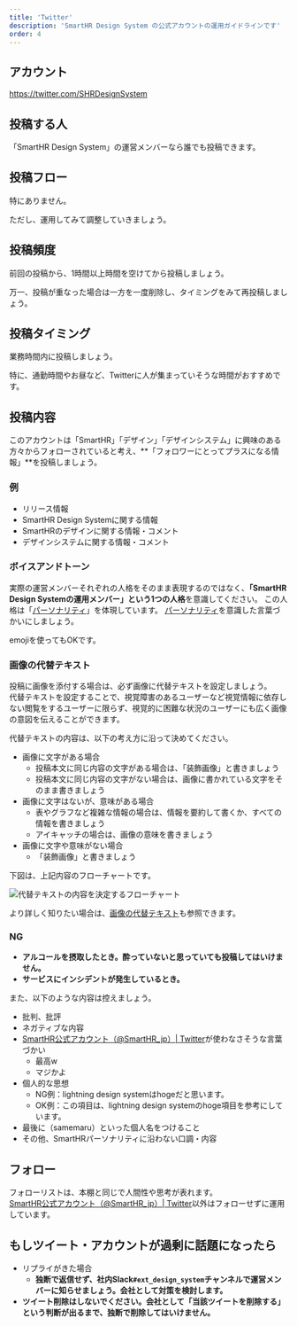 ```yaml
---
title: 'Twitter'
description: 'SmartHR Design System の公式アカウントの運用ガイドラインです'
order: 4
---
```



## アカウント
<a href="https://twitter.com/SHRDesignSystem" target="_blank">https://twitter.com/SHRDesignSystem</a>

## 投稿する人
「SmartHR Design System」の運営メンバーなら誰でも投稿できます。

## 投稿フロー
特にありません。

ただし、運用してみて調整していきましょう。



## 投稿頻度
前回の投稿から、1時間以上時間を空けてから投稿しましょう。

万一、投稿が重なった場合は一方を一度削除し、タイミングをみて再投稿しましょう。


## 投稿タイミング
業務時間内に投稿しましょう。

特に、通勤時間やお昼など、Twitterに人が集まっていそうな時間がおすすめです。

## 投稿内容
このアカウントは「SmartHR」「デザイン」「デザインシステム」に興味のある方々からフォローされていると考え、**「フォロワーにとってプラスになる情報」**を投稿しましょう。

### 例
- リリース情報
- SmartHR Design Systemに関する情報
- SmartHRのデザインに関する情報・コメント
- デザインシステムに関する情報・コメント


### ボイスアンドトーン

実際の運営メンバーそれぞれの人格をそのまま表現するのではなく、**「SmartHR Design Systemの運用メンバー」という1つの人格**を意識してください。
この人格は「[パーソナリティ](/foundation/)」を体現しています。
[パーソナリティ](/foundation/)を意識した言葉づかいにしましょう。

emojiを使ってもOKです。


### 画像の代替テキスト

投稿に画像を添付する場合は、必ず画像に代替テキストを設定しましょう。  
代替テキストを設定することで、視覚障害のあるユーザーなど視覚情報に依存しない閲覧をするユーザーに限らず、視覚的に困難な状況のユーザーにも広く画像の意図を伝えることができます。

代替テキストの内容は、以下の考え方に沿って決めてください。

- 画像に文字がある場合
	- 投稿本文に同じ内容の文字がある場合は、「装飾画像」と書きましょう
	- 投稿本文に同じ内容の文字がない場合は、画像に書かれている文字をそのまま書きましょう
- 画像に文字はないが、意味がある場合
	- 表やグラフなど複雑な情報の場合は、情報を要約して書くか、すべての情報を書きましょう
	- アイキャッチの場合は、画像の意味を書きましょう
- 画像に文字や意味がない場合
	- 「装飾画像」と書きましょう

下図は、上記内容のフローチャートです。

![代替テキストの内容を決定するフローチャート](./images/flowchart_for_determining_the_alt_of_a_tweet.png)

より詳しく知りたい場合は、[画像の代替テキスト](/accessibility/alternative-text/)も参照できます。

### NG
- **アルコールを摂取したとき。酔っていないと思っていても投稿してはいけません。**
- **サービスにインシデントが発生しているとき。**

また、以下のような内容は控えましょう。
- 批判、批評
- ネガティブな内容
- <a href="https://twitter.com/smarthr_jp" target="_blank">SmartHR公式アカウント（@SmartHR_jp）| Twitter</a>が使わなさそうな言葉づかい
    - 最高w
    - マジかよ
- 個人的な思想
    - NG例：lightning design systemはhogeだと思います。
    - OK例：この項目は、lightning design systemのhoge項目を参考にしています。
- 最後に（samemaru）といった個人名をつけること
- その他、SmartHRパーソナリティに沿わない口調・内容


## フォロー
フォローリストは、本棚と同じで人間性や思考が表れます。  
<a href="https://twitter.com/smarthr_jp" target="_blank">SmartHR公式アカウント（@SmartHR_jp）| Twitter</a>以外はフォローせずに運用しています。


## もしツイート・アカウントが過剰に話題になったら
- リプライがきた場合
    - **独断で返信せず、社内Slack`#ext_design_system`チャンネルで運営メンバーに知らせましょう。会社として対策を検討します。**
- **ツイート削除はしないでください。会社として「当該ツイートを削除する」という判断が出るまで、独断で削除してはいけません。**
